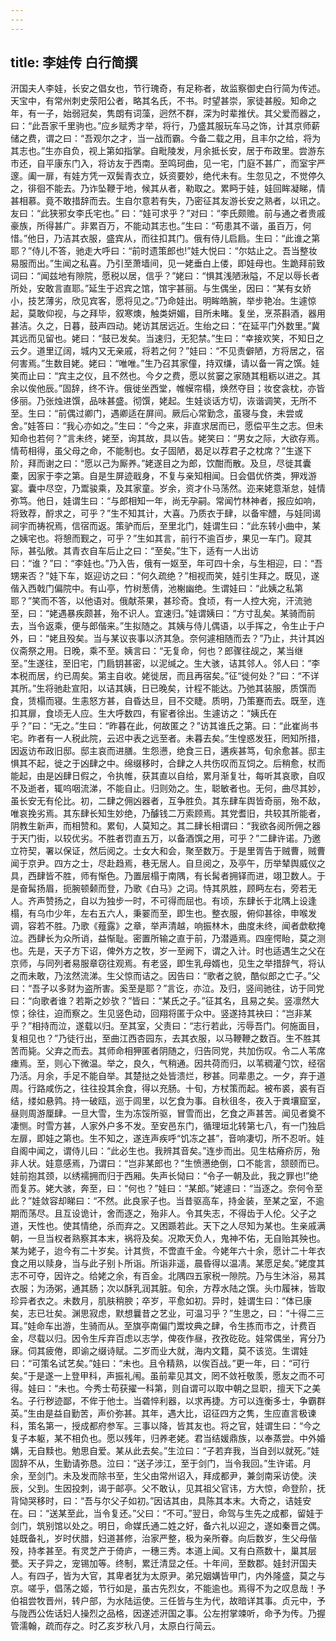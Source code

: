 ```yaml
---
---
---
```

title: 李娃传 白行简撰
---



汧国夫人李娃，长安之倡女也，节行瑰奇，有足称者，故监察御史白行简为传述。天宝中，有常州刺史荥阳公者，略其名氏，不书。时望甚崇，家徒甚殷。知命之年，有一子，始弱冠矣，隽朗有词藻，迥然不群，深为时辈推伏。其父爱而器之，曰：“此吾家千里驹也。”应乡赋秀才举，将行，乃盛其服玩车马之饰，计其京师薪储之费，谓之曰：“吾观尔之才，当一战而霸。今备二载之用，且丰尔之给，将为其志也。”生亦自负，视上第如指掌。自毗陵发，月余抵长安，居于布政里。尝游东市还，自平康东门入，将访友于西南。至鸣珂曲，见一宅，门庭不甚广，而室宇严邃。阖一扉，有娃方凭一双鬓青衣立，妖资要妙，绝代未有。生忽见之，不觉停久之，徘徊不能去。乃诈坠鞭于地，候其从者，勒取之。累眄于娃，娃回眸凝睇，情甚相慕。竟不敢措辞而去。生自尔意若有失，乃密征其友游长安之熟者，以讯之。友曰：“此狭邪女李氏宅也。” 曰：“娃可求乎？”对曰：“李氏颇赡。前与通之者贵戚豪族，所得甚广。非累百万，不能动其志也。”生曰：“苟患其不谐，虽百万，何惜。”他日，乃洁其衣服，盛宾从，而往扣其门。俄有侍儿启扃。生曰：“此谁之第耶？”侍儿不答，驰走大呼曰：“前时遗策郎也!”娃大悦曰：“尔姑止之。吾当整妆易服而出。”生闻之私喜。乃引至萧墙间，见一姥垂白上偻，即娃母也。生跪拜前致词曰：“闻兹地有隙院，愿税以居，信乎？”姥曰：“惧其浅陋湫隘，不足以辱长者所处，安敢言直耶。”延生于迟宾之馆，馆宇甚丽。与生偶坐，因曰：“某有女娇小，技艺薄劣，欣见宾客，愿将见之。”乃命娃出。明眸皓腕，举步艳冶。生遽惊起，莫敢仰视，与之拜毕，叙寒燠，触类妍媚，目所未睹。复坐，烹茶斟酒，器用甚洁。久之，日暮，鼓声四动。姥访其居远近。生绐之曰：“在延平门外数里。”冀其远而见留也。姥曰：“鼓已发矣。当速归，无犯禁。”生曰：“幸接欢笑，不知日之云夕。道里辽阔，城内又无亲戚，将若之何？”娃曰：“不见责僻陋，方将居之，宿何害焉。”生数目姥。姥曰：“唯唯。”生乃召其家僮，持双缣，请以备一宵之馔。娃笑而止曰：“宾主之仪，且不然也。今夕之费，愿以贫窭之家随其粗粝以进之。其余以俟他辰。”固辞，终不许。俄徙坐西堂，帷幙帘榻，焕然夺目；妆奁衾枕，亦皆侈丽。乃张烛进馔，品味甚盛。彻馔，姥起。生娃谈话方切，诙谐调笑，无所不至。生曰：“前偶过卿门，遇卿适在屏间。厥后心常勤念，虽寝与食，未尝或舍。”娃答曰：“我心亦如之。”生曰：“今之来，非直求居而已，愿偿平生之志。但未知命也若何？”言未终，姥至，询其故，具以告。姥笑曰：“男女之际，大欲存焉。情苟相得，虽父母之命，不能制也。女子固陋，曷足以荐君子之枕席？”生遂下阶，拜而谢之曰：“愿以己为厮养。”姥遂目之为郎，饮酣而散。及旦，尽徙其囊橐，因家于李之第。自是生屏迹戢身，不复与亲知相闻。日会倡优侪类，狎戏游宴。囊中尽空，乃鬻骏乘，及其家童。岁余，资才仆马荡然。迩来姥意渐怠，娃情弥笃。他日，娃谓生曰：“与郎相知一年，尚无孕嗣。常闻竹林神者，报应如响，将致荐，酹求之，可乎？”生不知其计，大喜。乃质衣于肆，以备牢醴，与娃同谒祠宇而祷祝焉，信宿而返。策驴而后，至里北门，娃谓生曰：“此东转小曲中，某之姨宅也。将憩而觐之，可乎？”生如其言，前行不逾百步，果见一车门。窥其际，甚弘敞。其青衣自车后止之曰：“至矣。”生下，适有一人出访曰：“谁？”曰：“李娃也。”乃入告，俄有一妪至，年可四十余，与生相迎，曰：“吾甥来否？”娃下车，妪迎访之曰：“何久疏绝？”相视而笑，娃引生拜之。既见，遂偕入西戟门偏院中。有山亭，竹树葱倩，池榭幽绝。生谓娃曰：“此姨之私第耶？”笑而不答，以他语对。俄献茶果，甚珍奇。食顷，有一人控大宛，汗流驰至，曰：“姥遇暴疾颇甚，殆不识人。宜速归。”娃谓姨曰：“方寸乱矣。某骑而前去，当令返乘，便与郎偕来。”生拟随之。其姨与侍儿偶语，以手挥之，令生止于户外，曰：“姥且殁矣。当与某议丧事以济其急。奈何遽相随而去？”乃止，共计其凶仪斋祭之用。日晚，乘不至。姨言曰：“无复命，何也？郎骤往觇之，某当继至。”生遂往，至旧宅，门扃钥甚密，以泥缄之。生大骇，诘其邻人。邻人曰：“李本税而居，约已周矣。第主自收。姥徙居，而且再宿矣。”征“徙何处？”曰：“不详其所。”生将驰赴宣阳，以诘其姨，日已晚矣，计程不能达。乃弛其装服，质馔而食，赁榻而寝。生恚怒方甚，自昏达旦，目不交睫。质明，乃策蹇而去。既至，连扣其扉，食顷无人应。生大呼数四，有宦者徐出。生遽访之：“姨氏在乎？”曰：“无之。”生曰：“昨暮在此，何故匿之？”访其谁氏之第。曰：“此崔尚书宅。昨者有一人税此院，云迟中表之远至者。未暮去矣。”生惶惑发狂，罔知所措，因返访布政旧邸。邸主哀而进膳。生怨懑，绝食三日，遘疾甚笃，旬余愈甚。邸主惧其不起，徙之于凶肆之中。绵缀移时，合肆之人共伤叹而互饲之。后稍愈，杖而能起，由是凶肆日假之，令执帷，获其直以自给，累月渐复壮，每听其哀歌，自叹不及逝者，辄呜咽流涕，不能自止。归则効之。生，聪敏者也。无何，曲尽其妙，虽长安无有伦比。初，二肆之佣凶器者，互争胜负。其东肆车舆皆奇丽，殆不敌，唯哀挽劣焉。其东肆长知生妙绝，乃醵钱二万索顾焉。其党耆旧，共较其所能者，阴教生新声，而相赞和。累旬，人莫知之。其二肆长相谓曰：“我欲各阅所佣之器于天门街，以较优劣。不胜者罚直五万，以备酒馔之用，可乎？”二肆许诺。乃邀立符契，署以保证，然后阅之。士女大和会，聚至数万。于是里胥告于贼曹，贼曹闻于京尹。四方之士，尽赴趋焉，巷无居人。自旦阅之，及亭午，历举辇舆威仪之具，西肆皆不胜，师有惭色。乃置层榻于南隅，有长髯者拥铎而进，翊卫数人。于是奋髯扬眉，扼腕顿颡而登，乃歌《白马》之词。恃其夙胜，顾眄左右，旁若无人。齐声赞扬之，自以为独步一时，不可得而屈也。有顷，东肆长于北隅上设逢榻，有乌巾少年，左右五六人，秉翣而至，即生也。整衣服，俯仰甚徐，申喉发调，容若不胜。乃歌《薤露》之章，举声清越，响振林木，曲度未终，闻者歔欷掩泣。西肆长为众所诮，益惭耻。密置所输之直于前，乃潜遁焉。四座愕眙，莫之测也。先是，天子方下诏，俾外方之牧，岁一至阙下，谓之入计。时也适遇生之父在京师，与同列者易服章窃往观焉。有老竖，即生乳母婿也，见生之举措辞气，将认之而未敢，乃泫然流涕。生父惊而诘之。因告曰：“歌者之貌，酷似郎之亡子。”父曰：“吾子以多财为盗所害。奚至是耶？”言讫，亦泣。及归，竖间驰往，访于同党曰：“向歌者谁？若斯之妙欤？”皆曰：“某氏之子。”征其名，且易之矣。竖凛然大惊；徐往，迫而察之。生见竖色动，回翔将匿于众中。竖遂持其袂曰：“岂非某乎？”相持而泣，遂载以归。至其室，父责曰：“志行若此，污辱吾门。何施面目，复相见也？”乃徒行出，至曲江西杏园东，去其衣服，以马鞭鞭之数百。生不胜其苦而毙。父弃之而去。其师命相狎匿者阴随之，归告同党，共加伤叹。令二人苇席瘗焉。至，则心下微温。举之，良久，气稍通。因共荷而归，以苇稠灌勺饮，经宿乃活。月余，手足不能自举。其楚挞之处皆溃烂，秽甚。同辈患之。一夕，弃于道周。行路咸伤之，往往投其余食，得以充肠。十旬，方杖策而起。被布裘，裘有百结，缕如悬鹑。持一破瓯，巡于闾里，以乞食为事。自秋徂冬，夜入于粪壤窟室，昼则周游厘肆。一旦大雪，生为冻馁所驱，冒雪而出，乞食之声甚苦。闻见者奠不凄恻。时雪方甚，人家外户多不发。至安邑东门，循理垣北转第七八，有一门独启左扉，即娃之第也。生不知之，遂连声疾呼“饥冻之甚”，音响凄切，所不忍听。娃自阁中闻之，谓侍儿曰：“此必生也。我辨其音矣。”连步而出。见生枯瘠疥厉，殆非人状。娃意感焉，乃谓曰：“岂非某郎也？”生愤懑绝倒，口不能言，颔颐而已。娃前抱其颈，以绣襦拥而归于西厢。失声长恸曰：“令子一朝及此，我之罪也!”绝而复苏。姥大骇，奔至，曰：“何也？”娃曰：“某郎。”姥遽曰：“当逐之。奈何令至此？”娃敛容却睇曰：“不然。此良家子也。当昔驱高车，持金装，至某之室，不逾期而荡尽。且互设诡计，舍而逐之，殆非人。令其失志，不得齿于人伦。父子之道，天性也。使其情绝，杀而弃之。又困踬若此。天下之人尽知为某也。生亲戚满朝，一旦当权者熟察其本末，祸将及矣。况欺天负人，鬼神不佑，无自贻其殃也。某为姥子，迨今有二十岁矣。计其赀，不啻直千金。今姥年六十余，愿计二十年衣食之用以赎身，当与此子别卜所诣。所诣非遥，晨昏得以温凊。某愿足矣。”姥度其志不可夺，因许之。给姥之余，有百金。北隅四五家税一隙院。乃与生沐浴，易其衣服；为汤粥，通其肠；次以酥乳润其脏。旬余，方荐水陆之馔。头巾履袜，皆取珍异者衣之。未数月，肌肤稍腴；卒岁，平愈如初。异时，娃谓生曰：“体已康矣，志已壮矣。渊思寂虑，默想曩昔之艺业，可温习乎？”生思之，曰：“十得二三耳。”娃命车出游，生骑而从。至旗亭南偏门鬻坟典之肆，令生拣而市之，计费百金，尽载以归。因令生斥弃百虑以志学，俾夜作昼，孜孜矻矻。娃常偶坐，宵分乃寐。伺其疲倦，即谕之缀诗赋。二岁而业大就，海内文籍，莫不该览。生谓娃曰：“可策名试艺矣。”娃曰：“未也。且令精熟，以俟百战。”更一年，曰：“可行矣。”于是遂一上登甲科，声振礼闱。虽前辈见其文，罔不敛衽敬羡，愿友之而不可得。娃曰：“未也。今秀士苟获擢一科第，则自谓可以取中朝之显职，擅天下之美名。子行秽迹鄙，不侔于他士。当砻悴利器，以求再捷。方可以连衡多士，争霸群英。”生由是益自勤苦，声价弥甚。其年，遇大比，诏征四方之隽，生应直言极谏科，策名第一，授成都府参军。三事以降，皆其友也。将之官，娃谓生曰：“今之复子本躯，某不相负也。愿以残年，归养老姥。君当结媛鼎族，以奉蒸尝。中外婚媾，无自黩也。勉思自爱。某从此去矣。”生泣曰：“子若弃我，当自刭以就死。”娃固辞不从，生勤请弥恳。泣曰：“送子涉江，至于剑门，当令我回。”生许诺。月余，至剑门。未及发而除书至，生父由常州诏入，拜成都尹，兼剑南采访使。浃辰，父到。生因投刺，谒于邮亭。父不敢认，见其祖父官讳，方大惊，命登阶，抚背恸哭移时，曰：“吾与尔父子如初。”因诘其由，具陈其本末。大奇之，诘娃安在。曰：“送某至此，当令复还。”父曰：“不可。”翌日，命驾与生先之成都，留娃于剑门，筑别馆以处之。明日，命媒氏通二姓之好，备六礼以迎之，遂如秦晋之偶。娃既备礼，岁时伏腊，妇道甚修，治家严整，极为亲所眷。向后数岁，生父母偕殁，持孝甚至。有灵芝产于倚庐，一穗三秀。本道上闻。又有白燕数十，巢其层甍。天子异之，宠锡加等。终制，累迁清显之任。十年间，至数郡。娃封汧国夫人。有四子，皆为大官，其卑者犹为太原尹。弟兄姻媾皆甲门，内外隆盛，莫之与京。嗟乎，倡荡之姬，节行如是，虽古先烈女，不能逾也。焉得不为之叹息哉！予伯祖尝牧晋州，转户部，为水陆运使。三任皆与生为代，故暗详其事。贞元中，予与陇西公佐话妇人操烈之品格，因遂述汧国之事。公左拊掌竦听，命予为传。乃握管濡翰，疏而存之。时乙亥岁秋八月，太原白行简云。